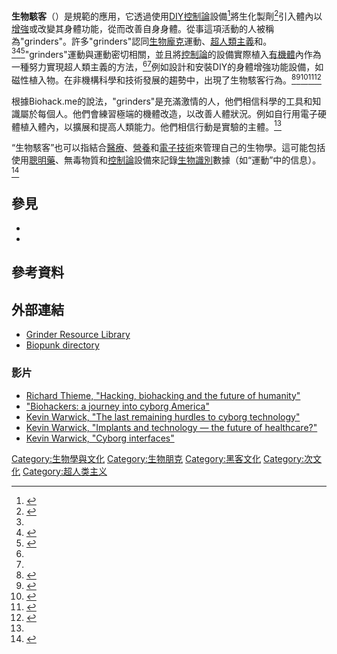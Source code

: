 {{Multiple issues|
{{Request translation|en|}}
{{Copy edit|time=2020-09-08T11:39:21+00:00}}
}}
{{translating|[[:en:Body_hacking|:en:Body hacking]]||tpercent=|time=2020-09-07UTC13:49:50}}
{{noteTA|G1=IT}}
'''生物駭客'''（{{lang-en|Biohacking}}）是{{tsl|en|hacker ethic|駭客倫理}}規範的應用，它透過使用[[DIY|DIY]][[控制論|控制論]]設備<ref>{{Cite web|title = Biohackers are implanting LEDs under their skin|work = Motherboard|date = 2015-11-09|url = http://motherboard.vice.com/read/biohackers-are-implanting-led-lights-under-their-skin|access-date = 2020-09-08|archive-date = 2017-01-30|archive-url = https://web.archive.org/web/20170130112040/http://motherboard.vice.com/read/biohackers-are-implanting-led-lights-under-their-skin|dead-url = no}}</ref>將生化製劑<ref>{{Cite web|title = This Biohacker Used Eyedrops To Give Himself Temporary Night Vision|work = Gizmodo|date = 2016-03-27|url = http://io9.gizmodo.com/this-biohacker-used-eyedrops-to-give-himself-temporary-1694016390|access-date = 2020-09-08|archive-date = 2021-02-15|archive-url = https://web.archive.org/web/20210215121755/https://io9.gizmodo.com/this-biohacker-used-eyedrops-to-give-himself-temporary-1694016390|dead-url = no}}</ref>引入體內以[[人類增強|增強]]或改變其身體功能，從而改善自身身體。從事這項活動的人被稱為"grinders"。許多"grinders"認同[[生物龐克|生物龐克]]運動、[[超人類主義|超人類主義]]和{{tsl|en|Techno-progressivism|技術進步主義}}。<ref name="biohack28" /><ref name="biohack6">{{Cite web
| last = 
| title = Who We Are
| work = wiki.biohack.me
| accessdate = 2012-11-30
| date = 2012-08-28
| url = http://wiki.biohack.me/Who_We_Are
| archive-date = 2020-07-09
| archive-url = https://web.archive.org/web/20200709102637/https://wiki.biohack.me/Who_We_Are
| dead-url = no
}}</ref><ref name="biohack8">{{Cite web
| last = 
| title = DIYBio Codes
| work = DIYBio
| accessdate = 2012-11-30
| year = 2011
| url = http://diybio.org/codes/
| archive-date = 2021-02-02
| archive-url = https://web.archive.org/web/20210202025402/https://diybio.org/codes/
| dead-url = no
}}</ref>"grinders"運動與{{tsl|en|Body modification|人體改造}}運動密切相關，並且將[[控制論|控制論]]的設備實際植入[[有機體|有機體]]內作為一種努力實現超人類主義的方法，<ref name="biohack28" /><ref name="biohack5" />例如設計和安裝DIY的身體增強功能設備，如磁性植入物。在非機構科學和技術發展的趨勢中，出現了生物駭客行為。<ref name="biohack28">{{cite web|last=Popper|first=Ben|title=Cyborg America: inside the strange new world of basement body hackers|url=https://www.theverge.com/2012/8/8/3177438/cyborg-america-biohackers-grinders-body-hackers|work=Verge Magazine|accessdate=2012-11-30|archive-date=2021-04-20|archive-url=https://web.archive.org/web/20210420103137/https://www.theverge.com/2012/8/8/3177438/cyborg-america-biohackers-grinders-body-hackers|dead-url=no}}</ref><ref name="biohack5">{{Cite web
| last = 
| title = Body Modifications and Bio-Hacking
| work = wiki.biohack.me
| accessdate = 2012-11-30
| date = 2012-05-21
| url = http://wiki.biohack.me/Body_Modifications_and_Bio-Hacking
| archive-date = 2020-07-11
| archive-url = https://web.archive.org/web/20200711081953/https://wiki.biohack.me/Body_Modifications_and_Bio-Hacking
| dead-url = no
}}</ref><ref name="biohack1">{{Cite web|last = Greg Boustead|title = The Biohacking Hobbyist|work = Seed Magazine|accessdate = 2010-07-11|date = 2008-12-11|url = http://seedmagazine.com/content/article/the_biohacking_hobbyist/|archive-date = 2019-10-06|archive-url = https://web.archive.org/web/20191006140450/https://www.seedmagazine.com/content/article/the_biohacking_hobbyist/|dead-url = yes}}</ref><ref>{{Cite web
| last = Phil McKenna
| title = Rise of the garage genome hackers
| work = New Scientist
| accessdate = 2010-07-11
| date = 2009-01-07
| url = https://www.newscientist.com/article/mg20126881.400-genetic-manpulation-now-becoming-a-hobby.html?full=true&print=true
| archive-date = 2015-02-12
| archive-url = https://web.archive.org/web/20150212024112/http://www.newscientist.com/article/mg20126881.400-genetic-manpulation-now-becoming-a-hobby.html?full=true&print=true
| dead-url = no
}}</ref><ref>{{Cite web
| last = Patti Schiendelman
| title = DIYBio for biohackers
| work = Make: Online
| accessdate = 2010-07-11
| date = 2009-01-01
| url = http://blog.makezine.com/archive/2009/01/diybio_for_biohackers.html
| archive-date = 2010-03-15
| archive-url = https://web.archive.org/web/20100315101335/http://blog.makezine.com/archive/2009/01/diybio_for_biohackers.html
| dead-url = no
}}</ref>

根據Biohack.me的說法，"grinders"是充滿激情的人，他們相信科學的工具和知識屬於每個人。他們會練習極端的機體改造，以改善人體狀況。例如自行用電子硬體植入體內，以擴展和提高人類能力。他們相信行動是實驗的主體。<ref name="biohack6" />

“生物駭客”也可以指結合[[醫療|醫療]]、[[營養|營養]]和[[電子技術|電子技術]]來管理自己的生物學。這可能包括使用[[益智藥|聰明藥]]、無毒物質和[[控制論|控制論]]設備來記錄[[生物識別|生物識別]]數據（如“{{tsl|en|Quantified self|量化自我}}運動”中的信息）。<ref name="biohack7">{{Cite web|last = Glen Martin|title = 'Biohackers' mining their own bodies' data|work = SF Gate|accessdate = 2012-11-30|date = 2012-06-28|url = http://www.sfgate.com/health/article/Biohackers-mining-their-own-bodies-data-3668230.php|archive-date = 2021-01-23|archive-url = https://web.archive.org/web/20210123061024/https://www.sfgate.com/health/article/Biohackers-mining-their-own-bodies-data-3668230.php|dead-url = no}}</ref>

==參見==
*{{tsl|en|Neurohacking|神經駭客}}
*{{tsl|en|Do-it-yourself biology|DIY生物學}}

==參考資料==
{{Reflist|2}}

==外部連結==
* [http://wiki.biohack.me/Grinder_Resource_Library Grinder Resource Library] {{Wayback|url=http://wiki.biohack.me/Grinder_Resource_Library |date=20170309063731 }}
* [http://www.cyberpunked.org/bpkdir Biopunk directory] {{Wayback|url=http://www.cyberpunked.org/bpkdir |date=20181211163318 }}

=== 影片 ===
* [https://www.youtube.com/watch?v=5hooCOl2syk Richard Thieme, "Hacking, biohacking and the future of humanity"] {{Wayback|url=https://www.youtube.com/watch?v=5hooCOl2syk |date=20201224045334 }}
* [https://www.youtube.com/watch?v=K0WIgU7LRcI "Biohackers: a journey into cyborg America"] {{Wayback|url=https://www.youtube.com/watch?v=K0WIgU7LRcI |date=20201222143244 }}
* [https://www.youtube.com/watch?v=WJQvvVgbVY8 Kevin Warwick, "The last remaining hurdles to cyborg technology"] {{Wayback|url=https://www.youtube.com/watch?v=WJQvvVgbVY8 |date=20200517113014 }}
* [https://www.youtube.com/watch?v=Z8HeFNJjuj0 Kevin Warwick, "Implants and technology — the future of healthcare?"] {{Wayback|url=https://www.youtube.com/watch?v=Z8HeFNJjuj0 |date=20210331015315 }}
* [https://www.youtube.com/watch?v=cx45D9aWEeY Kevin Warwick, "Cyborg interfaces"] {{Wayback|url=https://www.youtube.com/watch?v=cx45D9aWEeY |date=20161124215550 }}

[[Category:生物學與文化|Category:生物學與文化]]
[[Category:生物朋克|Category:生物朋克]]
[[Category:黑客文化|Category:黑客文化]]
[[Category:次文化|Category:次文化]]
[[Category:超人类主义|Category:超人类主义]]